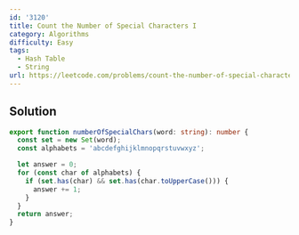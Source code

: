 ```yaml
---
id: '3120'
title: Count the Number of Special Characters I
category: Algorithms
difficulty: Easy
tags:
  - Hash Table
  - String
url: https://leetcode.com/problems/count-the-number-of-special-characters-i
---
```


## Solution

```typescript showLineNumbers
export function numberOfSpecialChars(word: string): number {
  const set = new Set(word);
  const alphabets = 'abcdefghijklmnopqrstuvwxyz';

  let answer = 0;
  for (const char of alphabets) {
    if (set.has(char) && set.has(char.toUpperCase())) {
      answer += 1;
    }
  }
  return answer;
}
```
